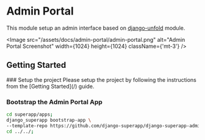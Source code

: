 
# Admin Portal

This module setup an admin interface based on [django-unfold](https://github.com/unfoldadmin/django-unfold) module.

<Image src="/assets/docs/admin-portal/admin-portal.png" alt="Admin Portal Screenshot" width={1024} height={1024} className={'mt-3'} />

## Getting Started
<Steps>
### Setup the project
    Please setup the project by following the instructions from the [Getting Started](/) guide.

### Bootstrap the Admin Portal App
```bash
cd superapp/apps;
django_superapp bootstrap-app \
--template-repo https://github.com/django-superapp/django-superapp-admin-portal ./admin_portal;
cd ../../;
```
</Steps>

